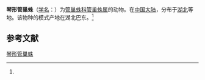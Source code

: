{{Speciesbox
| name = 琴形管巢蛛
| status = 
| status_system = 
| image = 
| genus = Clubiona
| species = lyriformis
| authority = (Song et Zhu, 1991)<ref name='id14257'>{{cite web| url =http://www.bioinfo.cn/db05/BjdwSpecies.php?action=view&id=14257| title =琴形管巢蛛| work =《中国动物物种编目数据库》| publisher =中国科学院微生物研究所| author =中国科学院动物研究所| accessdate =2009-04-28| deadurl =yes| archiveurl =https://web.archive.org/web/20160305000049/http://www.bioinfo.cn/db05/BjdwSpecies.php?action=view&id=14257| archivedate =2016-03-05}}</ref>
}}

'''琴形管巢蛛'''（[[学名|学名]]：{{lang|la|''Clubiona lyriformis''}}）为[[管巢蛛科|管巢蛛科]][[管巢蛛属|管巢蛛属]]的动物。在[[中国大陆|中国大陆]]，分布于[[湖北|湖北]]等地。该物种的模式产地在湖北巴东。<ref name='id14257'/>

== 参考文献 ==
{{reflist}}

{{Wikispecies|Clubiona lyriformis}}
{{Taxonbar|from=Q1059667}}

[[Category:管巢蛛属|琴形管巢蛛]]


{{蜘蛛小作品}}